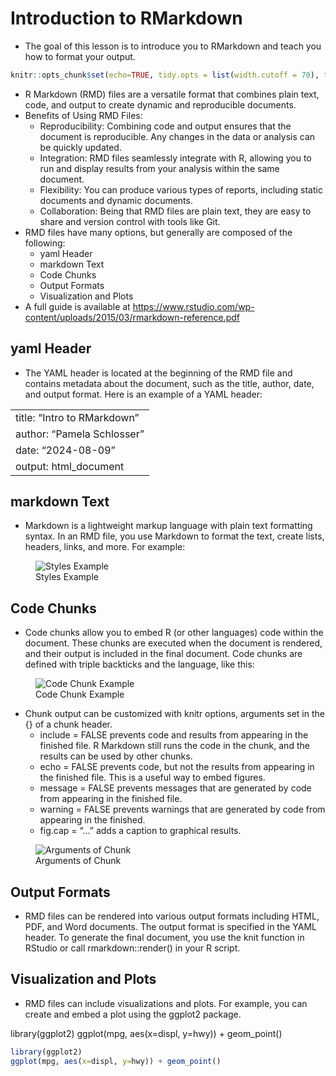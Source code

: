 # Introduction to RMarkdown

-   The goal of this lesson is to introduce you to RMarkdown and teach you how to format your output. 

```r
knitr::opts_chunk$set(echo=TRUE, tidy.opts = list(width.cutoff = 70), tidy = TRUE, message=FALSE, warning=FALSE)
```


* R Markdown (RMD) files are a versatile format that combines plain text, code, and output to create dynamic and reproducible documents. 
* Benefits of Using RMD Files: 
     + Reproducibility: Combining code and output ensures that the document is reproducible. Any changes in the data or analysis can be quickly updated.
     + Integration: RMD files seamlessly integrate with R, allowing you to run and display results from your analysis within the same document.
     + Flexibility: You can produce various types of reports, including static documents and dynamic documents.
     + Collaboration: Being that RMD files are plain text, they are easy to share and version control with tools like Git.
    
* RMD files have many options, but generally are composed of the following:
     + yaml Header
     + markdown Text
     + Code Chunks
     + Output Formats
     + Visualization and Plots
* A full guide is available at [https://www.rstudio.com/wp-content/uploads/2015/03/rmarkdown-reference.pdf](https://www.rstudio.com/wp-content/uploads/2015/03/rmarkdown-reference.pdf)


## yaml Header
* The YAML header is located at the beginning of the RMD file and contains metadata about the document, such as the title, author, date, and output format. Here is an example of a YAML header:

---
title: "Intro to RMarkdown"
author: "Pamela Schlosser"
date: "2024-08-09"
output: html_document
---

## markdown Text
* Markdown is a lightweight markup language with plain text formatting syntax. In an RMD file, you use Markdown to format the text, create lists, headers, links, and more. For example:



![Styles Example](Pictures/RMD/markdownStyles.png "Styles")

## Code Chunks
* Code chunks allow you to embed R (or other languages) code within the document. These chunks are executed when the document is rendered, and their output is included in the final document. Code chunks are defined with triple backticks and the language, like this:

![Code Chunk Example](Pictures/RMD/codechunk.png "Code Chunk")

* Chunk output can be customized with knitr options, arguments set in the {} of a chunk header.
     + include = FALSE prevents code and results from appearing in the finished file. R Markdown still runs the code in the chunk, and the results can be used by other chunks.
     + echo = FALSE prevents code, but not the results from appearing in the finished file. This is a useful way to embed figures.
    + message = FALSE prevents messages that are generated by code from appearing in the finished file.
    + warning = FALSE prevents warnings that are generated by code from appearing in the finished.
    + fig.cap = "..." adds a caption to graphical results.


![Arguments of Chunk](Pictures/RMD/message.png "Arguments of Chunk")

## Output Formats
* RMD files can be rendered into various output formats including HTML, PDF, and Word documents. The output format is specified in the YAML header. To generate the final document, you use the knit function in RStudio or call rmarkdown::render() in your R script.


## Visualization and Plots
* RMD files can include visualizations and plots. For example, you can create and embed a plot using the ggplot2 package.

library(ggplot2)
ggplot(mpg, aes(x=displ, y=hwy)) + geom_point()

```r
library(ggplot2)
ggplot(mpg, aes(x=displ, y=hwy)) + geom_point()
```

